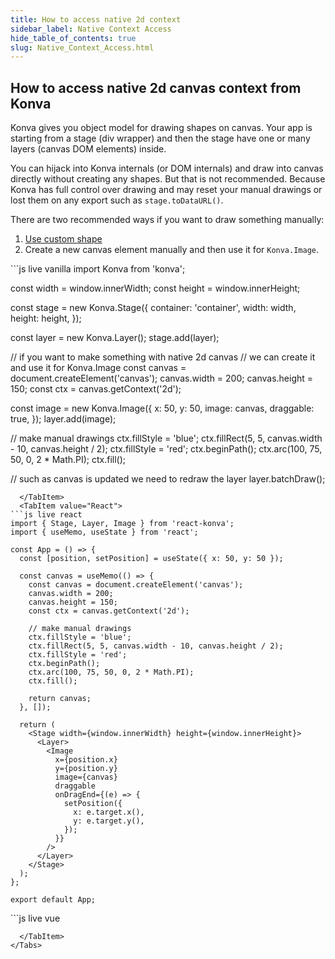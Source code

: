 ```yaml
---
title: How to access native 2d context
sidebar_label: Native Context Access
hide_table_of_contents: true
slug: Native_Context_Access.html
---
```


## How to access native 2d canvas context from Konva

Konva gives you object model for drawing shapes on canvas. Your app is starting from a stage (div wrapper) and then the stage have one or many layers (canvas DOM elements) inside.

You can hijack into Konva internals (or DOM internals) and draw into canvas directly without creating any shapes. But that is not recommended. Because Konva has full control over drawing and may reset your manual drawings or lost them on any export such as `stage.toDataURL()`.

There are two recommended ways if you want to draw something manually:

1. [Use custom shape](/docs/shapes/Custom.html)
2. Create a new canvas element manually and then use it for `Konva.Image`.


<Tabs>
  <TabItem value="Vanilla" default>
```js live vanilla
import Konva from 'konva';

const width = window.innerWidth;
const height = window.innerHeight;

const stage = new Konva.Stage({
  container: 'container',
  width: width,
  height: height,
});

const layer = new Konva.Layer();
stage.add(layer);

// if you want to make something with native 2d canvas
// we can create it and use it for Konva.Image
const canvas = document.createElement('canvas');
canvas.width = 200;
canvas.height = 150;
const ctx = canvas.getContext('2d');

const image = new Konva.Image({
  x: 50,
  y: 50,
  image: canvas,
  draggable: true,
});
layer.add(image);

// make manual drawings
ctx.fillStyle = 'blue';
ctx.fillRect(5, 5, canvas.width - 10, canvas.height / 2);
ctx.fillStyle = 'red';
ctx.beginPath();
ctx.arc(100, 75, 50, 0, 2 * Math.PI);
ctx.fill();

// such as canvas is updated we need to redraw the layer
layer.batchDraw();
```
  </TabItem>
  <TabItem value="React">
```js live react
import { Stage, Layer, Image } from 'react-konva';
import { useMemo, useState } from 'react';

const App = () => {
  const [position, setPosition] = useState({ x: 50, y: 50 });

  const canvas = useMemo(() => {
    const canvas = document.createElement('canvas');
    canvas.width = 200;
    canvas.height = 150;
    const ctx = canvas.getContext('2d');

    // make manual drawings
    ctx.fillStyle = 'blue';
    ctx.fillRect(5, 5, canvas.width - 10, canvas.height / 2);
    ctx.fillStyle = 'red';
    ctx.beginPath();
    ctx.arc(100, 75, 50, 0, 2 * Math.PI);
    ctx.fill();

    return canvas;
  }, []);

  return (
    <Stage width={window.innerWidth} height={window.innerHeight}>
      <Layer>
        <Image
          x={position.x}
          y={position.y}
          image={canvas}
          draggable
          onDragEnd={(e) => {
            setPosition({
              x: e.target.x(),
              y: e.target.y(),
            });
          }}
        />
      </Layer>
    </Stage>
  );
};

export default App;
```
  </TabItem>
  <TabItem value="Vue">
```js live vue
<template>
  <v-stage :config="stageSize">
    <v-layer>
      <v-image
        :config="{
          x: position.x,
          y: position.y,
          image: canvas,
          draggable: true,
        }"
        @dragend="handleDragEnd"
      />
    </v-layer>
  </v-stage>
</template>

<script setup>
import { ref, onMounted } from 'vue';

const stageSize = {
  width: window.innerWidth,
  height: window.innerHeight
};

const position = ref({ x: 50, y: 50 });
const canvas = ref(null);

onMounted(() => {
  const canvasEl = document.createElement('canvas');
  canvasEl.width = 200;
  canvasEl.height = 150;
  const ctx = canvasEl.getContext('2d');

  // make manual drawings
  ctx.fillStyle = 'blue';
  ctx.fillRect(5, 5, canvasEl.width - 10, canvasEl.height / 2);
  ctx.fillStyle = 'red';
  ctx.beginPath();
  ctx.arc(100, 75, 50, 0, 2 * Math.PI);
  ctx.fill();

  canvas.value = canvasEl;
});

const handleDragEnd = (e) => {
  position.value = {
    x: e.target.x(),
    y: e.target.y(),
  };
};
</script>
```
  </TabItem>
</Tabs>

